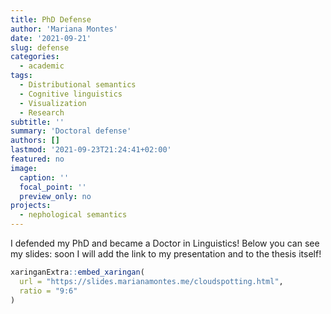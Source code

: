 ```yaml
---
title: PhD Defense
author: 'Mariana Montes'
date: '2021-09-21'
slug: defense
categories:
  - academic
tags:
  - Distributional semantics
  - Cognitive linguistics
  - Visualization
  - Research
subtitle: ''
summary: 'Doctoral defense'
authors: []
lastmod: '2021-09-23T21:24:41+02:00'
featured: no
image:
  caption: ''
  focal_point: ''
  preview_only: no
projects:
  - nephological semantics
---
```


I defended my PhD and became a Doctor in Linguistics! Below you can see my slides: soon I will add the link to my presentation and to the thesis itself!

```r
xaringanExtra::embed_xaringan(
  url = "https://slides.marianamontes.me/cloudspotting.html",
  ratio = "9:6"
)
```